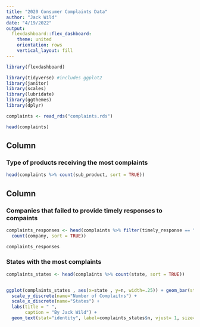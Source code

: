 ```yaml
---
title: "2020 Consumer Complaints Data"
author: "Jack Wild"
date: "4/19/2022"
output:
  flexdashboard::flex_dashboard:
    theme: united
    orientation: rows
    vertical_layout: fill
---
```


```r
library(flexdashboard)

library(tidyverse) #includes ggplot2
library(janitor) 
library(scales)
library(lubridate)
library(ggthemes)
library(dplyr)

complaints <- read_rds("complaints.rds")

head(complaints)

```

Column {data-width=650}
-----------------------------------------------------------------------

### Type of products receiving the most complaints

```r

head(complaints %>% count(sub_product, sort = TRUE))

```

Column {data-width=500}
-----------------------------------------------------------------------

### Companies that failed to provide timely responses to compaints


```r

complaints_responses <- head(complaints %>% filter(timely_response == "No") %>% 
  count(company, sort = TRUE))

complaints_responses

```

### States with the most complaints {data-height=800}

```r

complaints_states <- head(complaints %>% count(state, sort = TRUE))


ggplot(complaints_states , aes(x=state , y=n, width=.25)) + geom_bar(stat="identity", color="#9ebcda", fill= "#9ebcda") +
  scale_y_discrete(name="Number of Complaitns") +
  scale_x_discrete(name="States") +
  labs(title = " ", 
       caption = "By Jack Wild") +
  geom_text(stat="identity", label=complaints_states$n, vjust= 1, size=3)

```

